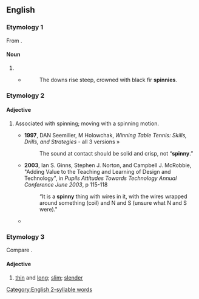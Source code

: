 ==English==

===Etymology 1===
From {{etyl|la|en}} {{m|la|spīnētum}}.

====Noun====
{{en-noun|spinnies}}

# {{alternative spelling of|en|spinney}}
#* {{RQ:Kingsley Two Years Ago}}
#*: The downs rise steep, crowned with black fir '''spinnies'''.

===Etymology 2===
{{suffix|en|spin|y}}

====Adjective====
{{en-adj|er}}

# {{lb|en|informal}} Associated with spinning; moving with a spinning motion.
#* '''1997''', DAN Seemiller, M Holowchak, ''Winning Table Tennis: Skills, Drills, and Strategies'' - all 3 versions »
#*: The sound at contact should be solid and crisp, not “'''spinny'''.”
#* '''2003''', Ian S. Ginns, Stephen J. Norton, and Campbell J. McRobbie, "Adding Value to the Teaching and Learning of Design and Technology", in ''Pupils Attitudes Towards Technology Annual Conference June 2003'', p 115-118
#*: “It is a '''spinny''' thing with wires in it, with the wires wrapped around something (coil) and N and S (unsure what N and S were)."
#* {{quote-book|en|year=2006|author=J Purkis|title=Finding a Different Kind of Normal: Misadventures with Asperger Syndrome|passage=Then you got a double whammy - your eyes were full of orange and your head was '''spinny''' and dizzy.}}

===Etymology 3===
Compare {{m|en|spiny}}.

====Adjective====
{{en-adj}}

# {{lb|en|UK|dialect|obsolete}} [[thin]] and [[long]]; [[slim]]; [[slender]]

{{Webster 1913}}

[[Category:English 2-syllable words]]